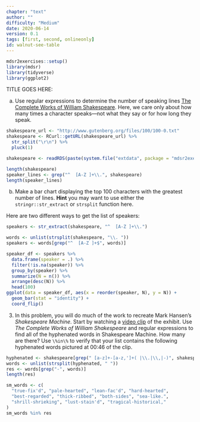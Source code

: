 ```yaml
---
chapter: "text"
author: ""
difficulty: "Medium"
date: 2020-06-14 
version: 0.1
tags: [first, second, onlineonly]
id: walnut-see-table
---
```


```r
mdsr2exercises::setup()
library(mdsr)
library(tidyverse)
library(ggplot2)
```

TITLE GOES HERE: 

a. Use regular expressions to determine the number of speaking lines [The Complete Works of William Shakespeare](http://www.gutenberg.org/cache/epub/100/pg100.txt). Here, we care only about how many times a character speaks---not what they say or for how long they speak. 

<!--begin-answer-->
```r
shakespeare_url <- "http://www.gutenberg.org/files/100/100-0.txt"
shakespeare <- RCurl::getURL(shakespeare_url) %>%
  str_split("\r\n") %>%
  pluck(1)
```

```r
shakespeare <- readRDS(paste(system.file("extdata", package = "mdsr2exercises"), "/Shakespeare.Rds", sep = ""))
```

```r
length(shakespeare)
speaker_lines <- grep("^  [A-Z ]+\\.", shakespeare)
length(speaker_lines)
```

<!--end-answer-->
  

b. Make a bar chart displaying the top 100 characters with the greatest number of lines. **Hint** you may want to use either the `stringr::str_extract` or `strsplit` function here.
  
<!--begin-answer-->
Here are two different ways to get the list of speakers:
```r
speakers <- str_extract(shakespeare, "^  [A-Z ]+\\.")

words <- unlist(strsplit(shakespeare, "\\. "))
speakers <- words[grep("^  [A-Z ]+$", words)]

speaker_df <- speakers %>%
  data.frame(speaker = .) %>%
  filter(!is.na(speaker)) %>%
  group_by(speaker) %>%
  summarize(N = n()) %>%
  arrange(desc(N)) %>%
  head(100)
ggplot(data = speaker_df, aes(x = reorder(speaker, N), y = N)) +
  geom_bar(stat = "identity") +
  coord_flip()
```

 
 <!--end-answer-->
 
3. In this problem, you will do much of the work to recreate Mark Hansen's *Shakespeare Machine*. Start by watching a [video clip](http://vimeo.com/54858820) of the exhibit. Use *The Complete Works of William Shakespeare* and regular expressions to find all of the hyphenated words in Shakespeare Machine. How many are there? Use `\%in\%` to verify that your list contains the following hyphenated words pictured at 00:46 of the clip.

<!--begin-answer-->
```r
hyphenated <- shakespeare[grep(" [a-z]+-[a-z,']+( |\\.|\\,|-)", shakespeare)]
words <- unlist(strsplit(hyphenated, " "))
res <- words[grep("-", words)]
length(res)

sm_words <- c(
  "true-fix'd", "pale-hearted", "lean-fac'd", "hard-hearted",
  "best-regarded", "thick-ribbed", "both-sides", "sea-like.",
  "shrill-shrieking", "lust-stain'd", "tragical-historical,"
)
sm_words %in% res
```

 <!--end-answer-->



